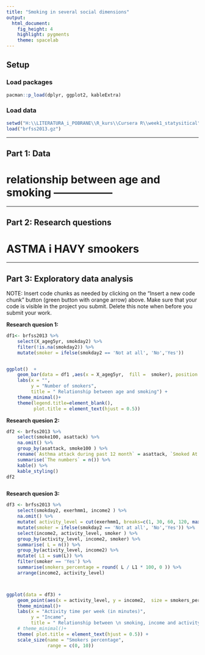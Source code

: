 ```yaml
---
title: "Smoking in several social dimensions"
output: 
  html_document: 
    fig_height: 4
    highlight: pygments
    theme: spacelab
---
```




## Setup

### Load packages

```r
pacman::p_load(dplyr, ggplot2, kableExtra)
```

### Load data


```r
setwd("H:\\LITERATURA_i_POBRANE\\R_kurs\\Cursera R\\week1_statysitical")
load("brfss2013.gz")
```



* * *

## Part 1: Data
    
#  relationship between age and smoking  -----------------

    



* * *

## Part 2: Research questions

# ASTMA i HAVY smookers

* * *

## Part 3: Exploratory data analysis

NOTE: Insert code chunks as needed by clicking on the "Insert a new code chunk" 
button (green button with orange arrow) above. Make sure that your code is visible
in the project you submit. Delete this note when before you submit your work.

**Research quesion 1:**

```r
df1<- brfss2013 %>% 
    select(X_ageg5yr, smokday2) %>% 
    filter(!is.na(smokday2)) %>% 
    mutate(smoker = ifelse(smokday2 == 'Not at all', 'No','Yes')) 


ggplot()  + 
    geom_bar(data = df1 ,aes(x = X_ageg5yr,  fill =  smoker), position = "dodge" ) +
    labs(x = "",
         y = "Number of smokers",
         title = " Relationship between age and smoking") +
    theme_minimal()+
    theme(legend.title=element_blank(),
          plot.title = element_text(hjust = 0.5))

```



**Research quesion 2:**

```r
df2 <- brfss2013 %>% 
    select(smoke100, asattack) %>% 
    na.omit() %>% 
    group_by(asattack, smoke100 ) %>% 
    rename(`Asthma attack during past 12 month` = asattack, `Smoked At Least 100 Cigarettes` = smoke100) %>% 
    summarise(`The numbers` = n()) %>% 
    kable() %>%
    kable_styling()
df2



```



**Research quesion 3:**
```r
df3 <- brfss2013 %>% 
    select(smokday2, exerhmm1, income2 ) %>% 
    na.omit() %>% 
    mutate( activity_level = cut(exerhmm1, breaks=c(1, 30, 60, 120, max(exerhmm1)), include.lowest = TRUE)) %>% 
    mutate(smoker = ifelse(smokday2 == 'Not at all', 'No','Yes')) %>% 
    select(income2, activity_level, smoker ) %>% 
    group_by(activity_level, income2, smoker) %>% 
    summarise( L = n()) %>% 
    group_by(activity_level, income2) %>% 
    mutate( L1 = sum(L)) %>% 
    filter(smoker == 'Yes') %>% 
    summarise(smokers_percentage = round( L / L1 * 100, 0 )) %>% 
    arrange(income2, activity_level)



ggplot(data = df3) +
    geom_point(aes(x = activity_level, y = income2,  size = smokers_percentage)) +
    theme_minimal()+
    labs(x = "Activity time per week (in minutes)",
         y = "Incame",
         title = " Relationship between \n smoking, income and activity") +
    # theme_minimal()+
    theme( plot.title = element_text(hjust = 0.5)) +
    scale_size(name = "Smokers percentage",
               range = c(0, 10))
 
```

